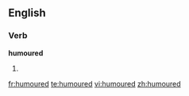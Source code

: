 ==English==

===Verb===
'''humoured'''

#{{past of|humour}}

[[fr:humoured]]
[[te:humoured]]
[[vi:humoured]]
[[zh:humoured]]